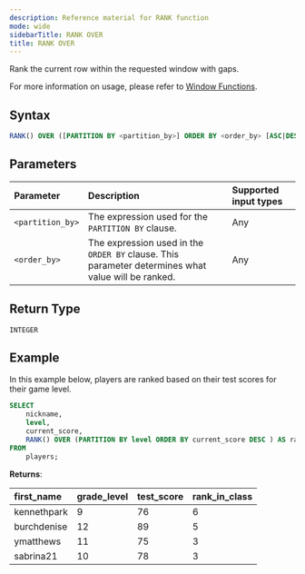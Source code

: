 ```yaml
---
description: Reference material for RANK function
mode: wide
sidebarTitle: RANK OVER
title: RANK OVER
---
```



Rank the current row within the requested window with gaps.

For more information on usage, please refer to [Window Functions](/functions-reference/window).

## Syntax


```sql
RANK() OVER ([PARTITION BY <partition_by>] ORDER BY <order_by> [ASC|DESC] )
```

## Parameters 


| Parameter | Description                                      |Supported input types | 
| :--------- | :------------------------------------------------ | :------------| 
| `<partition_by>`   | The expression used for the `PARTITION BY` clause.                                                 | Any |
| `<order_by>`   | The expression used in the `ORDER BY` clause. This parameter determines what value will be ranked. | Any |

## Return Type
`INTEGER`

## Example


In this example below, players are ranked based on their test scores for their game level.

```sql
SELECT
	nickname,
	level,
	current_score,
	RANK() OVER (PARTITION BY level ORDER BY current_score DESC ) AS rank_in_game
FROM
	players;
```

**Returns**:

| first_name | grade_level | test_score | rank_in_class |
|:-----------|:------------|:-----------|:--------------|
| kennethpark      |           9 |         76 |             6 |
| burchdenise      |          12 |         89 |             5 |
| ymatthews       |          11 |         75 |             3 |
| sabrina21    |          10 |         78 |             3 |


